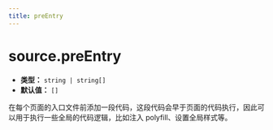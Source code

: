 ```yaml
---
title: preEntry
---
```


# source.preEntry

- **类型：** `string | string[]`
- **默认值：** `[]`

在每个页面的入口文件前添加一段代码，这段代码会早于页面的代码执行，因此可以用于执行一些全局的代码逻辑，比如注入 polyfill、设置全局样式等。


<RsbuildConfig configName="source.preEntry" />
